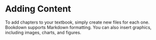 # Adding Content

To add chapters to your textbook, simply create new files for each one. Bookdown supports Markdown formatting. You can also insert graphics, including images, charts, and figures.
